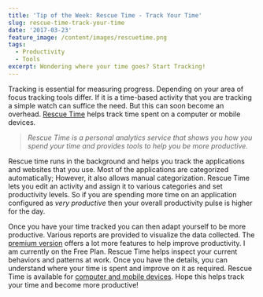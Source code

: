 ```yaml
---
title: 'Tip of the Week: Rescue Time - Track Your Time'
slug: rescue-time-track-your-time
date: '2017-03-23'
feature_image: /content/images/rescuetime.png
tags:
  - Productivity
  - Tools
excerpt: Wondering where your time goes? Start Tracking!
---
```

<ImageCard src="/content/images/rescuetime.png" alt="Rescue Time - My dashboard for March,2017" />

Tracking is essential for measuring progress. Depending on your area of focus tracking tools differ. If it is a time-based activity that you are tracking a simple watch can suffice the need. But this can soon become an overhead. [Rescue Time](https://www.rescuetime.com/) helps track time spent on a computer or mobile devices.

> _Rescue Time is a personal analytics service that shows you how you spend your time and provides tools to help you be more productive._

Rescue time runs in the background and helps you track the applications and websites that you use. Most of the applications are categorized automatically; However, it also allows manual categorization. Rescue Time lets you edit an activity and assign it to various categories and set productivity levels. So if you are spending more time on an application configured as _very productive_ then your overall productivity pulse is higher for the day.

<ImageCard src="/content/images/rescuetime_edit_activity.png" alt="Rescue Time - Edit Activity" />

Once you have your time tracked you can then adapt yourself to be more productive. Various reports are provided to visualize the data collected. The [premium version](https://www.rescuetime.com/rescuetime-pro) offers a lot more features to help improve productivity. I am currently on the Free Plan. Rescue Time helps inspect your current behaviors and patterns at work. Once you have the details, you can understand where your time is spent and improve on it as required. Rescue Time is available for [computer and mobile devices](https://www.rescuetime.com/get_rescuetime). Hope this helps track your time and become more productive!
